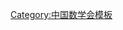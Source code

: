 {{Navbox
| name   = 中国数学会第五届理事会
| title  = [[中国数学会]]第五届理事会
| above  = 1988年1月－1991年12月
| bodyclass = hlist
| group1 = 理事长
| list1  = [[王元 (数学家)|王　元]]
| group2 = 副理事长
| list2  = 
* [[丁石孙]]
* [[石钟慈]]
* [[伍卓群]]
* [[严士健]]
| group3 = 秘书长
| list3  = [[李忠 (数学家)|李　忠]]
| group4 = 副秘书长
| list4  = 
* [[方开泰]]
* [[任南衡]]（专职）
| group5 = 常务理事
| list5  = 
* [[丁石孙]]
* [[万哲先]]
* [[王元 (数学家)|王　元]]
* [[方开泰]]
* [[石钟慈]]
* [[史树中]]
* [[刘应明]]
* [[成平 (1932年)|成　平]]
* [[伍卓群]]
* [[任南衡]]
* [[沈世镒]]
* [[严士健]]
* [[严绍宗]]
* [[李忠 (数学家)|李　忠]]
* [[萧树铁]]
* [[吴方|吴　方]]
* [[洪加威]]
* [[胡和生]]
* [[路见可]]
| group6 = 理事
| list6  = 
* [[丁石孙]]
* [[李忠 (数学家)|李　忠]]
* [[丁同仁]]
* [[萧树铁]]
* [[严士健]]
* [[洪加威]]
* [[王朝瑞]]
* [[黄敬之]]
* [[胡大同]]
* [[王元 (数学家)|王　元]]
* [[王光寅]]
* [[许以超]]
* [[戴新生]]
* [[吴方|吴　方]]
* [[方开泰]]
* [[成平 (1932年)|成　平]]
* [[万哲先]]
* [[裘宗沪]]
* [[张关泉]]
* [[孙继广]]
* [[杨东屏]]
* [[周巢尘]]
* [[杜石然]]
* [[郭柏灵]]
* [[于景元]]
* [[任南衡]]
* [[沈世镒]]
* [[史树中]]
* [[齐植兰]]
* [[吴振德]]
* [[杨子孝]]
* [[曹之江]]
* [[潘德惠]]
* [[施光燕]]
* [[伍卓群]]
* [[李荣华]]
* [[张海权]]
* [[王廷辅]]
* [[严绍宗]]
* [[胡和生]]
* [[吴立德]]
* [[胡启迪]]
* [[郑权|郑　权]]
* [[曾荣|曾　荣]]
* [[薛福田]]
* [[郑维行]]
* [[罗定军]]
* [[韦博成]]
* [[王斯雷]]
* [[王兴华]]
* [[梁友栋]]
* [[石钟慈]]
* [[李翊神]]
* [[李世雄]]
* [[陈宗洵]]
* [[陈叔瑾]]
* [[戴执中]]
* [[郭大钧]]
* [[管梅谷]]
* [[曹策问]]
* [[路见可]]
* [[胡迪鹤]]
* [[方爱农]]
* [[陈仲沪]]
* [[林伟|林　伟]]
* [[温立志]]
* [[李世余]]
* [[刘应明]]
* [[陆文端]]
* [[陈重穆]]
* [[李祥|李　祥]]
* [[王学仁]]
* [[李静懿]]
* [[游兆永]]
* [[王国俊]]
* [[陈文塬]]
* [[朱嘉城]]
* [[李佛奇]]
* [[张福基 (1936年)|张福基]]
}}<noinclude>
{{collapsible option}}
[[Category:中国数学会模板]]
</noinclude>